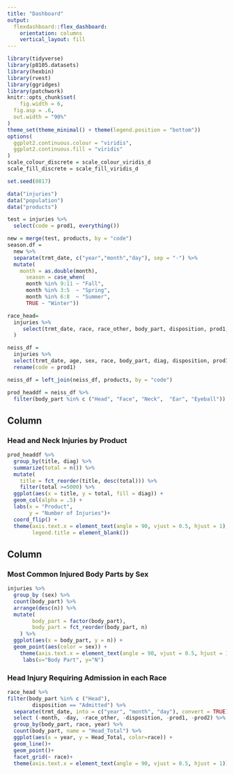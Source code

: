```yaml
---
title: "Dashboard"
output: 
  flexdashboard::flex_dashboard:
    orientation: columns
    vertical_layout: fill
---
```


```r
library(tidyverse)
library(p8105.datasets)
library(hexbin)
library(rvest)
library(ggridges)
library(patchwork)
knitr::opts_chunk$set(
	fig.width = 6, 
  fig.asp = .6,
  out.width = "90%"
)
theme_set(theme_minimal() + theme(legend.position = "bottom"))
options(
  ggplot2.continuous.colour = "viridis",
  ggplot2.continuous.fill = "viridis"
)
scale_colour_discrete = scale_colour_viridis_d
scale_fill_discrete = scale_fill_viridis_d

set.seed(0817)
```


```r
data("injuries")
data("population")
data("products")
```

```r
test = injuries %>% 
  select(code = prod1, everything())

new = merge(test, products, by = "code")
season.df = 
  new %>% 
  separate(trmt_date, c("year","month","day"), sep = "-") %>% 
  mutate(
    month = as.double(month),
      season = case_when(
      month %in% 9:11 ~ "Fall",
      month %in% 3:5  ~ "Spring",
      month %in% 6:8  ~ "Summer",
      TRUE ~ "Winter"))

race_head=
  injuries %>% 
     select(trmt_date, race, race_other, body_part, disposition, prod1, prod2
  ) 

neiss_df = 
  injuries %>% 
  select(trmt_date, age, sex, race, body_part, diag, disposition, prod1) %>%
  rename(code = prod1)

neiss_df = left_join(neiss_df, products, by = "code") 

prod_headdf = neiss_df %>%
  filter(body_part %in% c ("Head", "Face", "Neck",  "Ear", "Eyeball"))

```

Column {data-width=600}
-----------------------------------------------------------------------

### Head and Neck Injuries by Product 

```r
prod_headdf %>%
  group_by(title, diag) %>%
  summarize(total = n()) %>%
  mutate(
    title = fct_reorder(title, desc(total))) %>%
    filter(total >=5000) %>%
  ggplot(aes(x = title, y = total, fill = diag)) +
  geom_col(alpha = .5) +
  labs(x = "Product",
       y = "Number of Injuries")+
  coord_flip() +
  theme(axis.text.x = element_text(angle = 90, vjust = 0.5, hjust = 1), 
        legend.title = element_blank())

```

Column {data-width=400}
-----------------------------------------------------------------------


### Most Common Injured Body Parts by Sex

```r
injuries %>% 
  group_by (sex) %>% 
  count(body_part) %>% 
  arrange(desc(n)) %>% 
  mutate(
        body_part = factor(body_part),
        body_part = fct_reorder(body_part, n)
    ) %>% 
  ggplot(aes(x = body_part, y = n)) + 
  geom_point(aes(color = sex)) +
    theme(axis.text.x = element_text(angle = 90, vjust = 0.5, hjust = 1))+
     labs(x="Body Part", y="N")


```

### Head Injury Requiring Admission in each Race

```r
race_head %>%
filter(body_part %in% c ("Head"),
        disposition == "Admitted") %>%   
  separate(trmt_date, into = c("year", "month", "day"), convert = TRUE) %>%
  select (-month, -day, -race_other, -disposition, -prod1, -prod2) %>% 
  group_by(body_part, race, year) %>% 
  count(body_part, name = "Head_Total") %>% 
  ggplot(aes(x = year, y = Head_Total, color=race)) + 
  geom_line()+
  geom_point()+
  facet_grid(~ race)+
  theme(axis.text.x = element_text(angle = 90, vjust = 0.5, hjust = 1))

```

